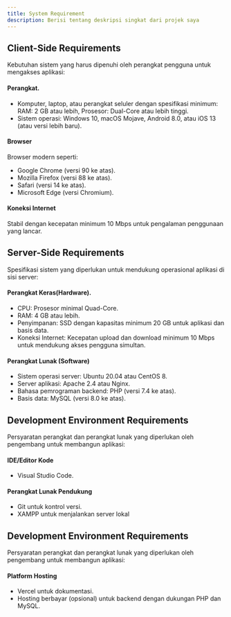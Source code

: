 ```yaml
---
title: System Requirement
description: Berisi tentang deskripsi singkat dari projek saya
---
```



## Client-Side Requirements

Kebutuhan sistem yang harus dipenuhi oleh perangkat pengguna untuk mengakses aplikasi:

#### Perangkat.

- Komputer, laptop, atau perangkat seluler dengan spesifikasi minimum: RAM: 2 GB atau lebih, Prosesor: Dual-Core atau lebih tinggi.
- Sistem operasi: Windows 10, macOS Mojave, Android 8.0, atau iOS 13 (atau versi lebih baru).


#### Browser

Browser modern seperti:
- Google Chrome (versi 90 ke atas).
- Mozilla Firefox (versi 88 ke atas).
- Safari (versi 14 ke atas).
- Microsoft Edge (versi Chromium).


#### Koneksi Internet
Stabil dengan kecepatan minimum 10 Mbps untuk pengalaman penggunaan yang lancar.



## Server-Side Requirements

Spesifikasi sistem yang diperlukan untuk mendukung operasional aplikasi di sisi server:

#### Perangkat Keras(Hardware).

- CPU: Prosesor minimal Quad-Core.
- RAM: 4 GB atau lebih.
- Penyimpanan: SSD dengan kapasitas minimum 20 GB untuk aplikasi dan basis data.
- Koneksi Internet: Kecepatan upload dan download minimum 10 Mbps untuk mendukung akses pengguna simultan.


#### Perangkat Lunak (Software)

- Sistem operasi server: Ubuntu 20.04 atau CentOS 8.
- Server aplikasi: Apache 2.4 atau Nginx.
- Bahasa pemrograman backend: PHP (versi 7.4 ke atas).
- Basis data: MySQL (versi 8.0 ke atas).



## Development Environment Requirements   

Persyaratan perangkat dan perangkat lunak yang diperlukan oleh pengembang untuk membangun aplikasi:

#### IDE/Editor Kode

- Visual Studio Code.


#### Perangkat Lunak Pendukung

- Git untuk kontrol versi.
- XAMPP untuk menjalankan server lokal



## Development Environment Requirements   

Persyaratan perangkat dan perangkat lunak yang diperlukan oleh pengembang untuk membangun aplikasi:

#### Platform Hosting

- Vercel untuk dokumentasi.
- Hosting berbayar (opsional) untuk backend dengan dukungan PHP dan MySQL.




